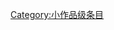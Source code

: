 {{catmore1|[[Wikiproject:职业摔角|Wikiproject:职业摔角]]}}
{{Articles by Quality|topic=职业摔角|class=Stub|format=TOC}}
{{CategoryTOC}}
{{emptycat}}

[[Category:小作品级条目|Category:小作品级条目]]
